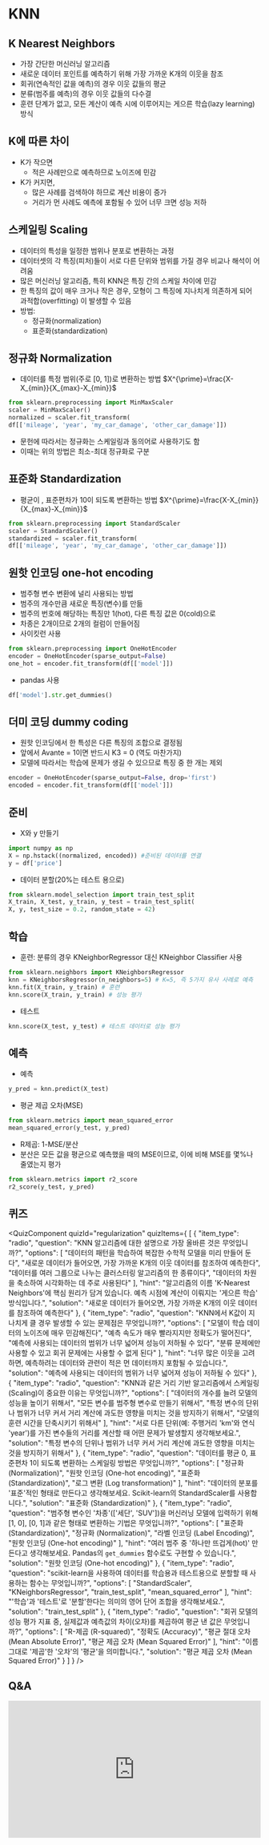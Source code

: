 # KNN

## K Nearest Neighbors

  * 가장 간단한 머신러닝 알고리즘 
  * 새로운 데이터 포인트를 예측하기 위해 가장 가까운 K개의 이웃을 참조 
  * 회귀(연속적인 값을 예측)의 경우 이웃 값들의 평균 
  * 분류(범주를 예측)의 경우 이웃 값들의 다수결 
  * 훈련 단계가 없고, 모든 계산이 예측 시에 이루어지는 게으른 학습(lazy learning) 방식 

## K에 따른 차이

  * K가 작으면 
      * 적은 사례만으로 예측하므로 노이즈에 민감 
  * K가 커지면, 
      * 많은 사례를 검색하야 하므로 계산 비용이 증가 
      * 거리가 먼 사례도 예측에 포함될 수 있어 너무 크면 성능 저하 

## 스케일링 Scaling

  * 데이터의 특성을 일정한 범위나 분포로 변환하는 과정 
  * 데이터셋의 각 특징(피처)들이 서로 다른 단위와 범위를 가질 경우 비교나 해석이 어려움 
  * 많은 머신러닝 알고리즘, 특히 KNN은 특징 간의 스케일 차이에 민감 
  * 한 특징의 값이 매우 크거나 작은 경우, 모형이 그 특징에 지나치게 의존하게 되어 과적합(overfitting) 이 발생할 수 있음 
  * 방법: 
      * 정규화(normalization) 
      * 표준화(standardization) 

## 정규화 Normalization

  * 데이터를 특정 범위(주로 [0, 1])로 변환하는 방법 
    $X^{\prime}=\frac{X-X_{min}}{X_{max}-X_{min}}$ 



```python
from sklearn.preprocessing import MinMaxScaler
scaler = MinMaxScaler()
normalized = scaler.fit_transform(
df[['mileage', 'year', 'my_car_damage', 'other_car_damage']])
```

  * 문헌에 따라서는 정규화는 스케일링과 동의어로 사용하기도 함 
  * 이때는 위의 방법은 최소-최대 정규화로 구분 

## 표준화 Standardization

  * 평균이  , 표준편차가 10이 되도록 변환하는 방법 
    $X^{\prime}=\frac{X-X_{min}}{X_{max}-X_{min}}$ 



```python
from sklearn.preprocessing import StandardScaler
scaler = StandardScaler()
standardized = scaler.fit_transform(
df[['mileage', 'year', 'my_car_damage', 'other_car_damage']])
```

## 원핫 인코딩 one-hot encoding

  * 범주형 변수 변환에 널리 사용되는 방법 
  * 범주의 개수만큼 새로운 특징(변수)를 만듦 
  * 범주의 번호에 해당하는 특징만 1(hot), 다른 특징 값은 0(cold)으로 
  * 차종은 2개이므로 2개의 컬럼이 만들어짐 
  * 사이킷런 사용 



```python
from sklearn.preprocessing import OneHotEncoder
encoder = OneHotEncoder(sparse_output=False)
one_hot = encoder.fit_transform(df[['model']])
```

  * pandas 사용 



```python
df['model'].str.get_dummies()
```

## 더미 코딩 dummy coding

- 원핫 인코딩에서 한 특성은 다른 특징의 조합으로 결정됨
- 앞에서 Avante = 1이면 반드시 K3 = 0 (역도 마찬가지)
- 모델에 따라서는 학습에 문제가 생길 수 있으므로 특징 중 한 개는 제외

```python
encoder = OneHotEncoder(sparse_output=False, drop='first')
encoded = encoder.fit_transform(df[['model']])
```

## 준비

  * X와 y 만들기 



```python
import numpy as np
X = np.hstack((normalized, encoded)) #준비된 데이터를 연결
y = df['price']
```

  * 데이터 분할(20%는 테스트 용으로) 



```python
from sklearn.model_selection import train_test_split
X_train, X_test, y_train, y_test = train_test_split(
X, y, test_size = 0.2, random_state = 42)
```

## 학습

  * 훈련: 분류의 경우 KNeighborRegressor 대신 KNeighbor Classifier 사용 



```python
from sklearn.neighbors import KNeighborsRegressor
knn = KNeighborsRegressor(n_neighbors=5) # K=5, 즉 5가지 유사 사례로 예측
knn.fit(X_train, y_train) # 훈련
knn.score(X_train, y_train) # 성능 평가
```

  * 테스트 



```python
knn.score(X_test, y_test) # 테스트 데이터로 성능 평가
```

## 예측

  * 예측 

```python
y_pred = knn.predict(X_test)
```

  * 평균 제곱 오차(MSE) 



```python
from sklearn.metrics import mean_squared_error
mean_squared_error(y_test, y_pred)
```

  * R제곱: 1-MSE/분산 
  * 분산은 모든 값을 평균으로 예측했을 때의 MSE이므로, 이에 비해 MSE를 몇%나 줄였는지 평가 



```python
from sklearn.metrics import r2_score
r2_score(y_test, y_pred)
```

## 퀴즈


<QuizComponent quizId="regularization" quizItems={
    [
    {
        "item_type": "radio",
        "question": "KNN 알고리즘에 대한 설명으로 가장 올바른 것은 무엇입니까?",
        "options": [
            "데이터의 패턴을 학습하여 복잡한 수학적 모델을 미리 만들어 둔다",
            "새로운 데이터가 들어오면, 가장 가까운 K개의 이웃 데이터를 참조하여 예측한다",
            "데이터를 여러 그룹으로 나누는 클러스터링 알고리즘의 한 종류이다",
            "데이터의 차원을 축소하여 시각화하는 데 주로 사용된다"
        ],
        "hint": "알고리즘의 이름 'K-Nearest Neighbors'에 핵심 원리가 담겨 있습니다. 예측 시점에 계산이 이뤄지는 '게으른 학습' 방식입니다.",
        "solution": "새로운 데이터가 들어오면, 가장 가까운 K개의 이웃 데이터를 참조하여 예측한다"
    },
    {
        "item_type": "radio",
        "question": "KNN에서 K값이 지나치게 클 경우 발생할 수 있는 문제점은 무엇입니까?",
        "options": [
            "모델이 학습 데이터의 노이즈에 매우 민감해진다",
            "예측 속도가 매우 빨라지지만 정확도가 떨어진다",
            "예측에 사용되는 데이터의 범위가 너무 넓어져 성능이 저하될 수 있다",
            "분류 문제에만 사용할 수 있고 회귀 문제에는 사용할 수 없게 된다"
        ],
        "hint": "너무 많은 이웃을 고려하면, 예측하려는 데이터와 관련이 적은 먼 데이터까지 포함될 수 있습니다.",
        "solution": "예측에 사용되는 데이터의 범위가 너무 넓어져 성능이 저하될 수 있다"
    },
    {
        "item_type": "radio",
        "question": "KNN과 같은 거리 기반 알고리즘에서 스케일링(Scaling)이 중요한 이유는 무엇입니까?",
        "options": [
            "데이터의 개수를 늘려 모델의 성능을 높이기 위해서",
            "모든 변수를 범주형 변수로 만들기 위해서",
            "특정 변수의 단위나 범위가 너무 커서 거리 계산에 과도한 영향을 미치는 것을 방지하기 위해서",
            "모델의 훈련 시간을 단축시키기 위해서"
        ],
        "hint": "서로 다른 단위(예: 주행거리 'km'와 연식 'year')를 가진 변수들의 거리를 계산할 때 어떤 문제가 발생할지 생각해보세요.",
        "solution": "특정 변수의 단위나 범위가 너무 커서 거리 계산에 과도한 영향을 미치는 것을 방지하기 위해서"
    },
    {
        "item_type": "radio",
        "question": "데이터를 평균 0, 표준편차 1이 되도록 변환하는 스케일링 방법은 무엇입니까?",
        "options": [
            "정규화 (Normalization)",
            "원핫 인코딩 (One-hot encoding)",
            "표준화 (Standardization)",
            "로그 변환 (Log transformation)"
        ],
        "hint": "데이터의 분포를 '표준'적인 형태로 만든다고 생각해보세요. Scikit-learn의 StandardScaler를 사용합니다.",
        "solution": "표준화 (Standardization)"
    },
    {
        "item_type": "radio",
        "question": "범주형 변수인 '차종'(['세단', 'SUV'])을 머신러닝 모델에 입력하기 위해 [1, 0], [0, 1]과 같은 형태로 변환하는 기법은 무엇입니까?",
        "options": [
            "표준화 (Standardization)",
            "정규화 (Normalization)",
            "라벨 인코딩 (Label Encoding)",
            "원핫 인코딩 (One-hot encoding)"
        ],
        "hint": "여러 범주 중 '하나만 뜨겁게(hot)' 만든다고 생각해보세요. Pandas의 `get_dummies` 함수로도 구현할 수 있습니다.",
        "solution": "원핫 인코딩 (One-hot encoding)"
    },
    {
        "item_type": "radio",
        "question": "scikit-learn을 사용하여 데이터를 학습용과 테스트용으로 분할할 때 사용하는 함수는 무엇입니까?",
        "options": [
            "StandardScaler",
            "KNeighborsRegressor",
            "train_test_split",
            "mean_squared_error"
        ],
        "hint": "'학습'과 '테스트'로 '분할'한다는 의미의 영어 단어 조합을 생각해보세요.",
        "solution": "train_test_split"
    },
    {
        "item_type": "radio",
        "question": "회귀 모델의 성능 평가 지표 중, 실제값과 예측값의 차이(오차)를 제곱하여 평균 낸 값은 무엇입니까?",
        "options": [
            "R-제곱 (R-squared)",
            "정확도 (Accuracy)",
            "평균 절대 오차 (Mean Absolute Error)",
            "평균 제곱 오차 (Mean Squared Error)"
        ],
        "hint": "이름 그대로 '제곱'한 '오차'의 '평균'을 의미합니다.",
        "solution": "평균 제곱 오차 (Mean Squared Error)"
    }
]
} />


## Q&A
<iframe src="https://tally.so/embed/wbOOKg?alignLeft=1&hideTitle=1&transparentBackground=1&dynamicHeight=0" loading="lazy" width="100%" height="274" frameborder="0" marginheight="0" marginwidth="0" title="Q&A"></iframe>
